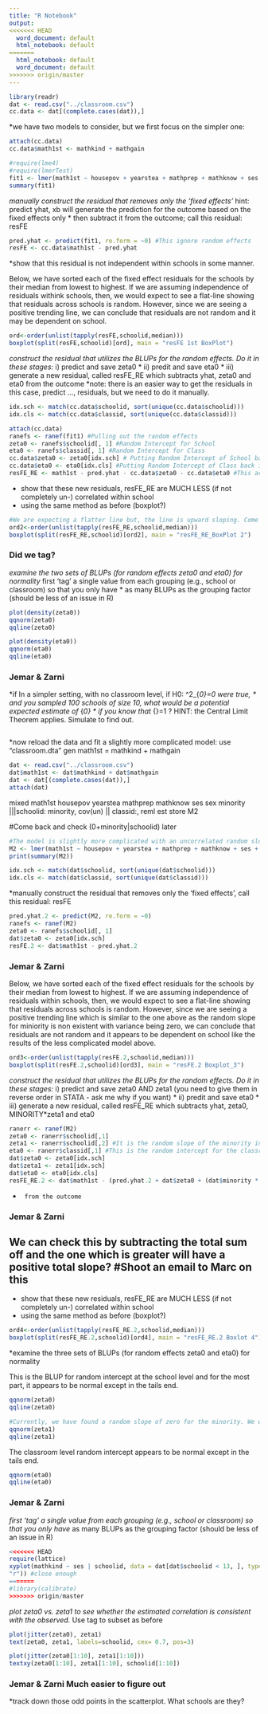 ```yaml
---
title: "R Notebook"
output:
<<<<<<< HEAD
  word_document: default
  html_notebook: default
=======
  html_notebook: default
  word_document: default
>>>>>>> origin/master
---
```


```r
library(readr)
dat <- read.csv("../classroom.csv")
cc.data <- dat[(complete.cases(dat)),]
```

*we have two models to consider, but we first focus on the simpler one:
```r
attach(cc.data)
cc.data$math1st <- mathkind + mathgain
```

```r
#require(lme4)
#require(lmerTest)
fit1 <- lmer(math1st ~ housepov + yearstea + mathprep + mathknow + ses + sex + minority + (1|schoolid/classid), data=cc.data)
summary(fit1)
```

*manually construct the residual that removes only the 'fixed effects'
*hint: predict yhat, xb will generate the prediction for the outcome based on the fixed effects only
* then subtract it from the outcome; call this residual: resFE
```r
pred.yhat <- predict(fit1, re.form = ~0) #This ignore random effects
resFE <- cc.data$math1st - pred.yhat 
```

*show that this residual is not independent within schools in some manner.

Below, we have sorted each of the fixed effect residuals for the schools by their median from lowest to highest. If we are assuming independence of residuals withink schools, then, we would expect to see a flat-line showing that residuals across schools is random. However, since we are seeing a positive trending line, we can conclude that residuals are not random and it may be dependent on school.
```r
ord<-order(unlist(tapply(resFE,schoolid,median)))
boxplot(split(resFE,schoolid)[ord], main = "resFE 1st BoxPlot")
```


*construct the residual that utilizes the BLUPs for the random effects.  Do it in these stages:
* i) predict and save zeta0 
* ii) predit and save eta0
* iii) generate a new residual, called resFE_RE which subtracts yhat, zeta0 and eta0 from the outcome
*note: there is an easier way to get the residuals in this case, predict ..., residuals, but we need to do it manually.
```r
idx.sch <- match(cc.data$schoolid, sort(unique(cc.data$schoolid)))
idx.cls <- match(cc.data$classid, sort(unique(cc.data$classid))) 
```

```r
attach(cc.data)
ranefs <- ranef(fit1) #Pulling out the random effects
zeta0 <- ranefs$schoolid[, 1] #Random Intercept for School
eta0 <- ranefs$classid[, 1] #Random Intercept for Class
cc.data$zeta0 <- zeta0[idx.sch] # Putting Random Intercept of School back into the data set
cc.data$eta0 <- eta0[idx.cls] #Putting Random Intercept of Class back into the data set
resFE_RE <- math1st - pred.yhat - cc.data$zeta0 - cc.data$eta0 #This accounts for removing both fixed and random effects and the random effects are removed manually. Therefore, residuals should be less dependent than the previous one. Thus, we expect to see a flatter line.
```


* show that these new residuals, resFE_RE are MUCH LESS (if not completely un-) correlated within school 
* using the same method as before (boxplot?)
```r
#We are expecting a flatter line but, the line is upward sloping. Come back to it as a group.
ord2<-order(unlist(tapply(resFE_RE,schoolid,median)))
boxplot(split(resFE_RE,schoolid)[ord2], main = "resFE_RE_BoxPlot 2")
```

### Did we tag?
*examine the two sets of BLUPs (for random effects zeta0 and eta0) for normality
*first 'tag' a single value from each grouping (e.g., school or classroom) so that you only have 
* as many BLUPs as the grouping factor (should be less of an issue in R)


```r
plot(density(zeta0))
qqnorm(zeta0)
qqline(zeta0)
```

```r
plot(density(eta0))
qqnorm(eta0)
qqline(eta0)
```


### Jemar & Zarni
*if In a simpler setting, with no classroom level, if H0: \sigma^2_{\zeta_0}=0 were true, 
* and you sampled 100 schools of size 10, what would be a potential expected estimate of \sigma_{\zeta_0} 
* if you know that \sigma_{\epsilon}=1 ?  HINT: the Central Limit Theorem applies.  Simulate to find out.
```r

```


*now reload the data and fit a slightly more complicated model:
use "classroom.dta"
gen math1st = mathkind + mathgain
```r
dat <- read.csv("../classroom.csv")
dat$math1st <- dat$mathkind + dat$mathgain
dat <- dat[(complete.cases(dat)),]
attach(dat)
```



mixed math1st housepov yearstea mathprep mathknow ses sex minority |||schoolid: minority, cov(un) || classid:, reml 
est store M2

#Come back and check (0+minority|schoolid) later
```r
#The model is slightly more complicated with an uncorrelated random slope school level variability of minority.
M2 <- lmer(math1st ~ housepov + yearstea + mathprep + mathknow + ses + sex + minority + (0+minority|schoolid) + (1|schoolid) + (1|classid))
print(summary(M2))
```

```r
idx.sch <- match(dat$schoolid, sort(unique(dat$schoolid)))
idx.cls <- match(dat$classid, sort(unique(dat$classid))) 
```


*manually construct the residual that removes only the 'fixed effects', call this residual: resFE
```r
pred.yhat.2 <- predict(M2, re.form = ~0)
ranefs <- ranef(M2)
zeta0 <- ranefs$schoolid[, 1]
dat$zeta0 <- zeta0[idx.sch]
resFE.2 <- dat$math1st - pred.yhat.2 
```


### Jemar & Zarni

Below, we have sorted each of the fixed effect residuals for the schools by their median from lowest to highest. If we are assuming independence of residuals within schools, then, we would expect to see a flat-line showing that residuals across schools is random. However, since we are seeing a positive trending line which is similar to the one above as the random slope for miniority is non existent with variance being zero, we can conclude that residuals are not random and it appears to be dependent on school like the results of the less complicated model above.

```r
ord3<-order(unlist(tapply(resFE.2,schoolid,median)))
boxplot(split(resFE.2,schoolid)[ord3], main = "resFE.2 Boxplot_3")
```

*construct the residual that utilizes the BLUPs for the random effects.  Do it in these stages:
* i) predict and save zeta0 AND zeta1 (you need to give them in reverse order in STATA - ask me why if you want)
* ii) predit and save eta0
* iii) generate a new residual, called resFE_RE which subtracts yhat, zeta0, MINORITY*zeta1 and eta0 
```r
ranerr <- ranef(M2)
zeta0 <- ranerr$schoolid[,1]
zeta1 <- ranerr$schoolid[,2] #It is the random slope of the minority intercept
eta0 <- ranerr$classid[,1] #This is the random intercept for the classroom level.
dat$zeta0 <- zeta0[idx.sch]
dat$zeta1 <- zeta1[idx.sch]
dat$eta0 <- eta0[idx.cls]
resFE_RE.2 <- dat$math1st - (pred.yhat.2 + dat$zeta0 + (dat$minority * dat$zeta1) + dat$eta0)#This accounts for removing both fixed and random effects and the random effects are removed manually. Therefore, residuals should be less dependent than the previous one. Thus, we expect to see a flatter line.
```


*      from the outcome

### Jemar & Zarni
## We can check this by subtracting the total sum off and the one which is greater will have a positive total slope? #Shoot an email to Marc on this

* show that these new residuals, resFE_RE are MUCH LESS (if not completely un-) correlated within school 
* using the same method as before (boxplot?)
```r
ord4<-order(unlist(tapply(resFE_RE.2,schoolid,median)))
boxplot(split(resFE_RE.2,schoolid)[ord4], main = "resFE_RE.2 Boxlot 4")
```

*examine the three sets of BLUPs (for random effects zeta0 and eta0) for normality

This is the BLUP for random intercept at the school level and for the most part, it appears to be normal except in the tails end.
```r
qqnorm(zeta0)
qqline(zeta0)
```

```r
#Currently, we have found a random slope of zero for the minority. We will have to come back to this.
qqnorm(zeta1)
qqline(zeta1)
```

The classroom level random intercept appears to be normal except in the tails end.
```r
qqnorm(eta0)
qqline(eta0)
```

### Jemar & Zarni
*first 'tag' a single value from each grouping (e.g., school or classroom) so that you only have 
* as many BLUPs as the grouping factor (should be less of an issue in R)

```r
<<<<<<< HEAD
require(lattice)
xyplot(mathkind ~ ses | schoolid, data = dat[dat$schoolid < 13, ], type = c("p",
"r")) #close enough
=======
#library(calibrate)
>>>>>>> origin/master
```





*plot zeta0 vs. zeta1 to see whether the estimated correlation is consistent with the observed. 
* Use tag to subset as before


```r
plot(jitter(zeta0), zeta1)
text(zeta0, zeta1, labels=schoolid, cex= 0.7, pos=3)

plot(jitter(zeta0[1:10], zeta1[1:10]))
textxy(zeta0[1:10], zeta1[1:10], schoolid[1:10])

```

### Jemar & Zarni Much easier to figure out
*track down those odd points in the scatterplot.  What schools are they?
```r


```